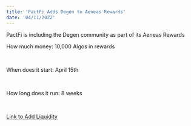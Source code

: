 ```yaml
---
title: 'PactFi Adds Degen to Aeneas Rewards'
date: '04/11/2022'
---
```



<Post frontmatter={props.pageContext.frontmatter}>

PactFi is including the Degen community as part of its Aeneas Rewards
<br/>

How much money: 10,000 Algos in rewards

<br/>

When does it start: April 15th

<br/>

How long does it run: 8 weeks

<br/>

[Link to Add Liquidity](https://app.pact.fi/add-liquidity/677288079)

</Post>
